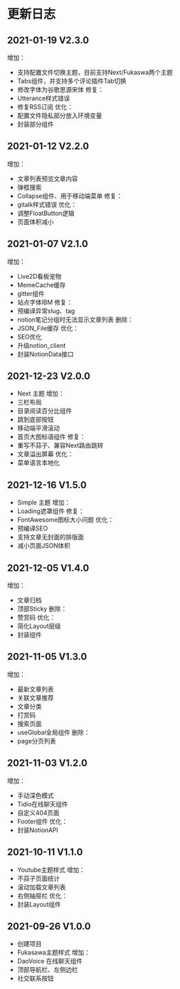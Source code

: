 # 更新日志


## 2021-01-19 V2.3.0
增加：
- 支持配置文件切换主题，目前支持Next/Fukaswa两个主题
- Tabs组件，并支持多个评论插件Tab切换
- 修改字体为谷歌思源宋体
修复：
- Utterance样式错误
- 修复RSS订阅
优化：
- 配置文件隐私部分放入环境变量
- 封装部分组件

## 2021-01-12 V2.2.0
增加：
- 文章列表预览文章内容
- 弹框搜索
- Collapse组件、用于移动端菜单
修复：
- gitalk样式错误
优化：
- 调整FloatButton逻辑
- 页面体积减小


## 2021-01-07 V2.1.0
增加：
- Live2D看板宠物
- MemeCache缓存
- gitter组件
- 站点字体IBM
修复：
- 预编译异常slug、tag
- notion笔记分组时无法显示文章列表
删除：
- JSON_File缓存
优化：
- SEO优化
- 升级notion_client
- 封装NotionData接口

## 2021-12-23 V2.0.0
- Next 主题
增加：
- 三栏布局
- 目录阅读百分比组件
- 跳到底部按钮
- 移动端平滑滚动
- 首页大图标语组件
修复：
- 重写不蒜子、兼容Next路由跳转 
- 文章溢出屏幕
优化：
- 菜单语言本地化


## 2021-12-16 V1.5.0
- Simple 主题
增加：
- Loading遮罩组件
修复：
- FontAwesome图标大小问题
优化：
- 预编译SEO
- 支持文章无封面的排版面
- 减小页面JSON体积


## 2021-12-05 V1.4.0
增加：
- 文章归档
- 顶部Sticky
删除：
- 赞赏码
优化：
- 简化Layout层级
- 封装组件

## 2021-11-05 V1.3.0
增加：
- 最新文章列表
- 关联文章推荐
- 文章分类
- 打赏码
- 搜索页面
- useGlobal全局组件
删除：
- page分页列表


## 2021-11-03 V1.2.0
增加：
- 手动深色模式
- Tidio在线聊天组件
- 自定义404页面
- Footer组件
优化：
- 封装NotionAPI

## 2021-10-11 V1.1.0
- Youtube主题样式
增加：
- 不蒜子页面统计
- 滚动加载文章列表
- 右侧抽屉栏
优化：
- 封装Layout组件

## 2021-09-26 V1.0.0
- 创建项目
- Fukasawa主题样式
增加：
- DaoVoice 在线聊天组件
- 顶部导航栏、左侧边栏
- 社交联系按钮
